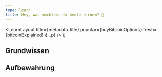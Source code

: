 ```yaml
---
type: learn
title: Hey, was möchtest du heute lernen? 👋
---
```



  <LearnLayout
    title={metadata.title}
    popular={buyBitcoinOptions}
    fresh={bitcoinExplained}
    {...p}
  />
);

## Grundwissen

<Categories>
  <Category category={bitcoin} />
  <Category category={economy} />
</Categories>

## Aufbewahrung

<Categories>
  <Category category={bluewallet} />
  <Category category={bitbox02} />
  <Category category={ledger} />
  <Category category={trezor} />
  <Category category={coldcard} />
</Categories>

